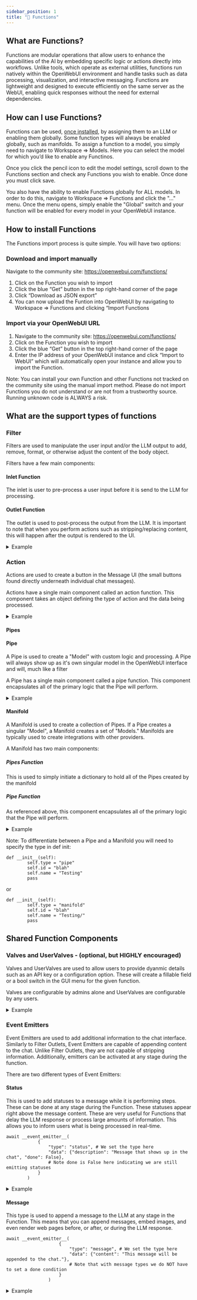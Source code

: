 ```yaml
---
sidebar_position: 1
title: "🧰 Functions"
---
```


## What are Functions?
Functions are modular operations that allow users to enhance the capabilities of the AI by embedding specific logic or actions directly into workflows. Unlike tools, which operate as external utilities, functions run natively within the OpenWebUI environment and handle tasks such as data processing, visualization, and interactive messaging. Functions are lightweight and designed to execute efficiently on the same server as the WebUI, enabling quick responses without the need for external dependencies.

## How can I use Functions?
Functions can be used, [once installed](#how-to-install-functions), by assigning them to an LLM or enabling them globally. Some function types will always be enabled globally, such as manifolds. To assign a function to a model, you simply need to navigate to Workspace => Models. Here you can select the model for which you’d like to enable any Functinos. 

Once you click the pencil icon to edit the model settings, scroll down to the Functions section and check any Functions you wish to enable. Once done you must click save.

You also have the ability to enable Functions globally for ALL models. In order to do this, navigate to Workspace => Functions and click the "..." menu. Once the menu opens, simply enable the "Global" switch and your function will be enabled for every model in your OpenWebUI instance.
## How to install Functions
The Functions import process is quite simple. You will have two options:

### Download and import manually
Navigate to the community site: https://openwebui.com/functions/
1) Click on the Function you wish to import
2) Click the blue “Get” button in the top right-hand corner of the page
3) Click “Download as JSON export”
4) You can now upload the Funtion into OpenWebUI by navigating to Workspace => Functions and clicking “Import Functions

### Import via your OpenWebUI URL
1) Navigate to the community site: https://openwebui.com/functions/
2) Click on the Function you wish to import
3) Click the blue “Get” button in the top right-hand corner of the page
4) Enter the IP address of your OpenWebUI instance and click “Import to WebUI” which will automatically open your instance and allow you to import the Function.

Note: You can install your own Function and other Functions not tracked on the community site using the manual import method. Please do not import Functions you do not understand or are not from a trustworthy source. Running unknown code is ALWAYS a risk.

## What are the support types of functions
### Filter
Filters are used to manipulate the user input and/or the LLM output to add, remove, format, or otherwise adjust the content of the body object.

Filters have a few main components:

#### Inlet Function
The inlet is user to pre-process a user input before it is send to the LLM for processing. 

#### Outlet Function
The outlet is used to post-process the output from the LLM. It is important to note that when you perform actions such as stripping/replacing content, this will happen after the output is rendered to the UI.

<details>
<summary>Example</summary>

```
class Filter:
    # Define and Valves
    class Valves(BaseModel):
        priority: int = Field(
            default=0, description="Priority level for the filter operations."
        )
        test_valve: int = Field(
            default=4, description="A valve controlling a numberical value"
        )
        pass

    # Define any UserValves
    class UserValves(BaseModel):
        test_user_valve: bool = Field(
            default=False, description="A user valve controlling a True/False (on/off) switch"
        )
        pass

    def __init__(self):
        self.valves = self.Valves()
        pass

    def inlet(self, body: dict, __user__: Optional[dict] = None) -> dict:
        print(f"inlet:{__name__}")
        print(f"inlet:body:{body}")
        print(f"inlet:user:{__user__}")

        # Pre-processing logic here

        return body

    def outlet(self, body: dict, __user__: Optional[dict] = None) -> dict:
        print(f"outlet:{__name__}")
        print(f"outlet:body:{body}")
        print(f"outlet:user:{__user__}")

        # Post-processing logic here

        return body
```
</details>

### Action
Actions are used to create a button in the Message UI (the small buttons found directly underneath individual chat messages).

Actions have a single main component called an action function. This component takes an object defining the type of action and the data being processed.

<details>
<summary>Example</summary>

```
async def action(
        self,
        body: dict,
        __user__=None,
        __event_emitter__=None,
        __event_call__=None,
    ) -> Optional[dict]:
        print(f"action:{__name__}")

        response = await __event_call__(
            {
                "type": "input",
                "data": {
                    "title": "write a message",
                    "message": "here write a message to append",
                    "placeholder": "enter your message",
                },
            }
        )
        print(response)
```
</details>

#### Pipes

#### Pipe
A Pipe is used to create a "Model" with custom logic and processing. A Pipe will always show up as it's own singular model in the OpenWebUI interface and will, much like a filter

A Pipe has a single main component called a pipe function. This component encapsulates all of the primary logic that the Pipe will perform.

<details>
<summary>Example</summary>

```
class Pipe:
    class Valves(BaseModel):
        RANDOM_CONFIG_OPTION: str = Field(default="")

    def __init__(self):
        self.type = "pipe"
        self.id = "blah"
        self.name = "Testing"
        self.valves = self.Valves(
            **{"RANDOM_CONFIG_OPTION": os.getenv("RANDOM_CONFIG_OPTION", "")}
        )
        pass

    def get_provider_models(self):
        return [
            {"id": "model_id_1", "name": "model_1"},
            {"id": "model_id_2", "name": "model_2"},
            {"id": "model_id_3", "name": "model_3"},
        ]

    def pipe(self, body: dict) -> Union[str, Generator, Iterator]:
      # Logic goes here
      return body
```
</details>

#### Manifold
A Manifold is used to create a collection of Pipes. If a Pipe creates a singular "Model", a Manifold creates a set of "Models." Manifolds are typically used to create integrations with other providers.

A Manifold has two main components:

##### Pipes Function
This is used to simply initiate a dictionary to hold all of the Pipes created by the manifold

##### Pipe Function
As referenced above, this component encapsulates all of the primary logic that the Pipe will perform.


<details>
<summary>Example</summary>

```
class Pipe:
    class Valves(BaseModel):
        PROVIDER_API_KEY: str = Field(default="")

    def __init__(self):
        self.type = "manifold"
        self.id = "blah"
        self.name = "Testing"
        self.valves = self.Valves(
            **{"PROVIDER_API_KEY": os.getenv("PROVIDER_API_KEY", "")}
        )
        pass

    def get_provider_models(self):
        return [
            {"id": "model_id_1", "name": "model_1"},
            {"id": "model_id_2", "name": "model_2"},
            {"id": "model_id_3", "name": "model_3"},
        ]

    def pipes(self) -> List[dict]:
        return self.get_provider_models()

    def pipe(self, body: dict) -> Union[str, Generator, Iterator]:
      # Logic goes here
      return body
```
</details>

Note: To differentiate between a Pipe and a Manifold you will need to specify the type in def init:
```
def __init__(self):
        self.type = "pipe"
        self.id = "blah"
        self.name = "Testing"
        pass
```

or

```
def __init__(self):
        self.type = "manifold"
        self.id = "blah"
        self.name = "Testing/"
        pass
```

## Shared Function Components

### Valves and UserValves - (optional, but HIGHLY encouraged)

Valves and UserValves are used to allow users to provide dyanmic details such as an API key or a configuration option. These will create a fillable field or a bool switch in the GUI menu for the given function.

Valves are configurable by admins alone and UserValves are configurable by any users.

<details>
<summary>Example</summary>

```
# Define and Valves
    class Valves(BaseModel):
        priority: int = Field(
            default=0, description="Priority level for the filter operations."
        )
        test_valve: int = Field(
            default=4, description="A valve controlling a numberical value"
        )
        pass

    # Define any UserValves
    class UserValves(BaseModel):
        test_user_valve: bool = Field(
            default=False, description="A user valve controlling a True/False (on/off) switch"
        )
        pass

    def __init__(self):
        self.valves = self.Valves()
        pass
```
</details>

### Event Emitters
Event Emitters are used to add additional information to the chat interface. Similarly to Filter Outlets, Event Emitters are capable of appending content to the chat. Unlike Filter Outlets, they are not capable of stripping information. Additionally, emitters can be activated at any stage during the function.

There are two different types of Event Emitters:

#### Status
This is used to add statuses to a message while it is performing steps. These can be done at any stage during the Function. These statuses appear right above the message content. These are very useful for Functions that delay the LLM response or process large amounts of information. This allows you to inform users what is being processed in real-time.

```
await __event_emitter__(
            {
                "type": "status", # We set the type here
                "data": {"description": "Message that shows up in the chat", "done": False}, 
                # Note done is False here indicating we are still emitting statuses
            }
        )
```

<details>
<summary>Example</summary>

```
async def test_function(
        self, prompt: str, __user__: dict, __event_emitter__=None
    ) -> str:
        """
        This is a demo

        :param test: this is a test parameter
        """

        await __event_emitter__(
            {
                "type": "status", # We set the type here
                "data": {"description": "Message that shows up in the chat", "done": False}, 
                # Note done is False here indicating we are still emitting statuses
            }
        )

        # Do some other logic here
        await __event_emitter__(
            {
                "type": "status",
                "data": {"description": "Completed a task message", "done": True},
                # Note done is True here indicating we are done emitting statuses
            }
        )

        except Exception as e:
            await __event_emitter__(
                {
                    "type": "status",
                    "data": {"description": f"An error occured: {e}", "done": True},
                }
            )

            return f"Tell the user: {e}"
```
</details>

#### Message
This type is used to append a message to the LLM at any stage in the Function. This means that you can append messages, embed images, and even render web pages before, or after, or during the LLM response.

```
await __event_emitter__(
                    {
                        "type": "message", # We set the type here
                        "data": {"content": "This message will be appended to the chat."},
                        # Note that with message types we do NOT have to set a done condition
                    }
                )
```

<details>
<summary>Example</summary>

```
async def test_function(
        self, prompt: str, __user__: dict, __event_emitter__=None
    ) -> str:
        """
        This is a demo

        :param test: this is a test parameter
        """

        await __event_emitter__(
                    {
                        "type": "message", # We set the type here
                        "data": {"content": "This message will be appended to the chat."},
                        # Note that with message types we do NOT have to set a done condition
                    }
                )

        except Exception as e:
            await __event_emitter__(
                {
                    "type": "status",
                    "data": {"description": f"An error occured: {e}", "done": True},
                }
            )

            return f"Tell the user: {e}"
```
</details>
